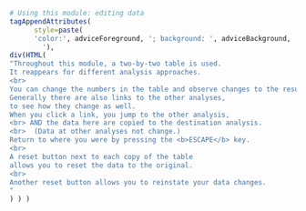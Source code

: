 ```r
# Using this module: editing data
tagAppendAttributes(
      style=paste(
      'color:', adviceForeground, '; background: ', adviceBackground, ';
        '),
div(HTML(
"Throughout this module, a two-by-two table is used.
It reappears for different analysis approaches.
<br>
You can change the numbers in the table and observe changes to the results. 
Generally there are also links to the other analyses,
to see how they change as well.
When you click a link, you jump to the other analysis,
<br> AND the data here are copied to the destination analysis.
<br>  (Data at other analyses not change.)
Return to where you were by pressing the <b>ESCAPE</b> key.
<br>
A reset button next to each copy of the table
allows you to reset the data to the original.
<br>
Another reset button allows you to reinstate your data changes.
"
) ) )
```
